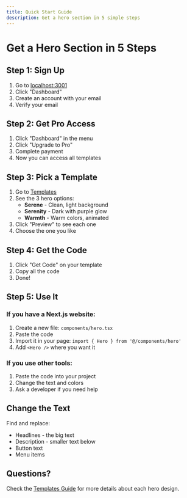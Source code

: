 ```yaml
---
title: Quick Start Guide
description: Get a hero section in 5 simple steps
---
```


# Get a Hero Section in 5 Steps

## Step 1: Sign Up

1. Go to [localhost:3001](http://localhost:3001)
2. Click "Dashboard"
3. Create an account with your email
4. Verify your email

## Step 2: Get Pro Access

1. Click "Dashboard" in the menu
2. Click "Upgrade to Pro"
3. Complete payment
4. Now you can access all templates

## Step 3: Pick a Template

1. Go to [Templates](http://localhost:3001/templates)
2. See the 3 hero options:
   - **Serene** - Clean, light background
   - **Serenity** - Dark with purple glow  
   - **Warmth** - Warm colors, animated
3. Click "Preview" to see each one
4. Choose the one you like

## Step 4: Get the Code

1. Click "Get Code" on your template
2. Copy all the code
3. Done!

## Step 5: Use It

### If you have a Next.js website:
1. Create a new file: `components/hero.tsx`
2. Paste the code
3. Import it in your page: `import { Hero } from '@/components/hero'`
4. Add `<Hero />` where you want it

### If you use other tools:
1. Paste the code into your project
2. Change the text and colors
3. Ask a developer if you need help

## Change the Text

Find and replace:
- Headlines - the big text
- Description - smaller text below
- Button text
- Menu items

## Questions?

Check the [Templates Guide](/hero-templates/) for more details about each hero design.
